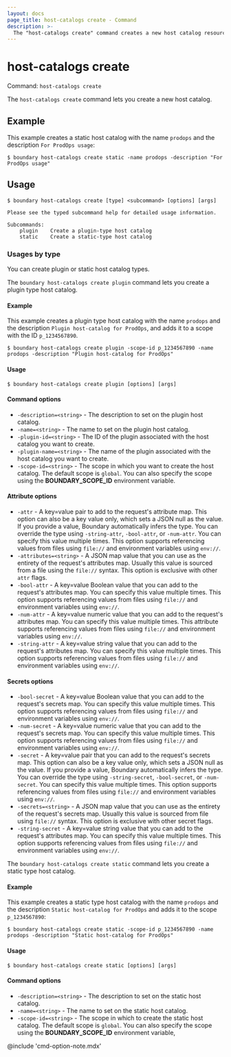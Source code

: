 ```yaml
---
layout: docs
page_title: host-catalogs create - Command
description: >-
  The "host-catalogs create" command creates a new host catalog resource. You can create plugin or static host catalog types.
---
```


# host-catalogs create

Command: `host-catalogs create`

The `host-catalogs create` command lets you create a new host catalog.

## Example

This example creates a static host catalog with the name `prodops` and the description `For ProdOps usage`:

```shell-session
$ boundary host-catalogs create static -name prodops -description "For ProdOps usage"
```

## Usage

<CodeBlockConfig hideClipboard>

```shell-session
$ boundary host-catalogs create [type] <subcommand> [options] [args]

Please see the typed subcommand help for detailed usage information.

Subcommands:
    plugin    Create a plugin-type host catalog
    static    Create a static-type host catalog
```

</CodeBlockConfig>

### Usages by type

You can create plugin or static host catalog types.

<Tabs>
<Tab heading="Plugin">

The `boundary host-catalogs create plugin` command lets you create a plugin type host catalog.

#### Example

This example creates a plugin type host catalog with the name `prodops` and the description `Plugin host-catalog for ProdOps`, and adds it to a scope with the ID `p_1234567890`.

```shell-session
$ boundary host-catalogs create plugin -scope-id p_1234567890 -name prodops -description "Plugin host-catalog for ProdOps"
```

#### Usage

<CodeBlockConfig hideClipboard>

```shell-session
$ boundary host-catalogs create plugin [options] [args]
```

</CodeBlockConfig>

#### Command options

- `-description=<string>` - The description to set on the plugin host catalog.
- `-name=<string>` - The name to set on the plugin host catalog.
- `-plugin-id=<string>` - The ID of the plugin associated with the host catalog you want to create.
- `-plugin-name=<string>` - The name of the plugin associated with the host catalog you want to create.
- `-scope-id=<string>` - The scope in which you want to create the host catalog.
The default scope is `global`.
You can also specify the scope using the **BOUNDARY_SCOPE_ID** environment variable.

#### Attribute options

- `-attr` - A key=value pair to add to the request's attribute map.
This option can also be a key value only, which sets a JSON null as the value.
If you provide a value, Boundary automatically infers the type.
You can override the type using `-string-attr`, `-bool-attr`, or `-num-attr`.
You can specify this value multiple times.
This option supports referencing values from files using `file://` and environment variables using `env://`.
- `-attributes=<string>` - A JSON map value that you can use as the entirety of the request's attributes map.
Usually this value is sourced from a file using the `file://` syntax.
This option is exclusive with other `attr` flags.
- `-bool-attr` - A key=value Boolean value that you can add to the request's attributes map.
You can specify this value multiple times.
This option supports referencing values from files using `file://` and environment variables using `env://`.
- `-num-attr` - A key=value numeric value that you can add to the request's attributes map.
You can specify this value multiple times.
This attribute supports referencing values from files using `file://` and environment variables using `env://`.
- `-string-attr` - A key=value string value that you can add to the request's attributes map.
You can specify this value multiple times.
This option supports referencing values from files using `file://` and environment variables using `env://`.

#### Secrets options

- `-bool-secret` - A key=value Boolean value that you can add to the request's secrets map.
You can specify this value multiple times.
This option supports referencing values from files using `file://` and environment variables using `env://`.
- `-num-secret` - A key=value numeric value that you can add to the request's secrets map.
You can specify this value multiple times.
This option supports referencing values from files using `file://` and environment variables using `env://`.
- `-secret` - A key=value pair that you can add to the request's secrets map.
This option can also be a key value only, which sets a JSON null as the value.
If you provide a value, Boundary automatically infers the type.
You can override the type using `-string-secret`, `-bool-secret`, or `-num-secret`.
You can specify this value multiple times.
This option supports referencing values from files using `file://` and environment variables using `env://`.
- `-secrets=<string>` - A JSON map value that you can use as the entirety of the request's secrets map.
Usually this value is sourced from file using `file://` syntax.
This option is exclusive with other secret flags.
- `-string-secret` - A key=value string value that you can add to the request's attributes map.
You can specify this value multiple times.
This option supports referencing values from files using `file://` and environment variables using `env://`.

</Tab>

<Tab heading="Static">

The `boundary host-catalogs create static` command lets you create a static type host catalog.

#### Example

This example creates a static type host catalog with the name `prodops` and the description `Static host-catalog for ProdOps` and adds it to the scope `p_1234567890`:

```shell-session
$ boundary host-catalogs create static -scope-id p_1234567890 -name prodops -description "Static host-catalog for ProdOps"
```

#### Usage

<CodeBlockConfig hideClipboard>

```shell-session
$ boundary host-catalogs create static [options] [args]
```

</CodeBlockConfig>

#### Command options

- `-description=<string>` - The description to set on the static host catalog.
- `-name=<string>` - The name to set on the static host catalog.
- `-scope-id=<string>` - The scope in which to create the static host catalog.
The default scope is `global`.
You can also specify the scope using the **BOUNDARY_SCOPE_ID** environment variable,

</Tab>
</Tabs>

@include 'cmd-option-note.mdx'